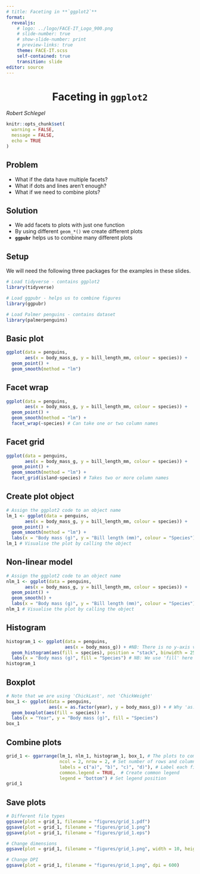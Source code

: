 ```yaml
---
# title: Faceting in **`ggplot2`**
format:
  revealjs:
    # logo: ../logo/FACE-IT_Logo_900.png
    # slide-number: true
    # show-slide-number: print
    # preview-links: true
    theme: FACE-IT.scss
    self-contained: true
    transition: slide
editor: source
---
```


# Faceting in **`ggplot2`** {background-color="#008980" style="text-align: center"}

*Robert Schlegel*

```r
knitr::opts_chunk$set(
  warning = FALSE, 
  message = FALSE,
  echo = TRUE
)
```

## Problem

* What if the data have multiple facets?
* What if dots and lines aren't enough?
* What if we need to combine plots?

## Solution

* We add facets to plots with just one function
* By using different `geom_*()` we create different plots
* **`ggpubr`** helps us to combine many different plots

## Setup

We will need the following three packages for the examples in these slides.

```r
# Load tidyverse - contains ggplot2
library(tidyverse)

# Load ggpubr - helps us to combine figures
library(ggpubr)

# Load Palmer penguins - contains dataset
library(palmerpenguins)
```

## Basic plot {auto-animate=true}

```r
ggplot(data = penguins,
       aes(x = body_mass_g, y = bill_length_mm, colour = species)) +
  geom_point() +
  geom_smooth(method = "lm")
```

## Facet wrap {auto-animate=true}

```r
ggplot(data = penguins,
       aes(x = body_mass_g, y = bill_length_mm, colour = species)) +
  geom_point() +
  geom_smooth(method = "lm") +
  facet_wrap(~species) # Can take one or two column names
```

## Facet grid {auto-animate=true}

```r
ggplot(data = penguins,
       aes(x = body_mass_g, y = bill_length_mm, colour = species)) +
  geom_point() +
  geom_smooth(method = "lm") +
  facet_grid(island~species) # Takes two or more column names
```

## Create plot object {auto-animate=true}

```r
# Assign the ggplot2 code to an object name
lm_1 <- ggplot(data = penguins,
       aes(x = body_mass_g, y = bill_length_mm, colour = species)) +
  geom_point() +
  geom_smooth(method = "lm") +
  labs(x = "Body mass (g)", y = "Bill length (mm)", colour = "Species")
lm_1 # Visualise the plot by calling the object
```

## Non-linear model

```r
# Assign the ggplot2 code to an object name
nlm_1 <- ggplot(data = penguins,
       aes(x = body_mass_g, y = bill_length_mm, colour = species)) +
  geom_point() +
  geom_smooth() +
  labs(x = "Body mass (g)", y = "Bill length (mm)", colour = "Species")
nlm_1 # Visualise the plot by calling the object
```

## Histogram

```r
histogram_1 <- ggplot(data = penguins, 
                      aes(x = body_mass_g)) + #NB: There is no y-axis value
  geom_histogram(aes(fill = species), position = "stack", binwidth = 250) +
  labs(x = "Body mass (g)", fill = "Species") # NB: We use 'fill' here rather than 'colour'
histogram_1
```

## Boxplot

```r
# Note that we are using 'ChickLast', not 'ChickWeight'
box_1 <- ggplot(data = penguins, 
                aes(x = as.factor(year), y = body_mass_g)) + # Why 'as.factor()'?
  geom_boxplot(aes(fill = species)) +
  labs(x = "Year", y = "Body mass (g)", fill = "Species") 
box_1
```

## Combine plots

```r
grid_1 <- ggarrange(lm_1, nlm_1, histogram_1, box_1, # The plots to combine 
                    ncol = 2, nrow = 2, # Set number of rows and columns
                    labels = c("a)", "b)", "c)", "d)"), # Label each figure
                    common.legend = TRUE,  # Create common legend
                    legend = "bottom") # Set legend position
grid_1
```

## Save plots

```r
# Different file types
ggsave(plot = grid_1, filename = "figures/grid_1.pdf")
ggsave(plot = grid_1, filename = "figures/grid_1.png")
ggsave(plot = grid_1, filename = "figures/grid_1.eps")

# Change dimensions
ggsave(plot = grid_1, filename = "figures/grid_1.png", width = 10, height = 8)

# Change DPI
ggsave(plot = grid_1, filename = "figures/grid_1.png", dpi = 600)
```


